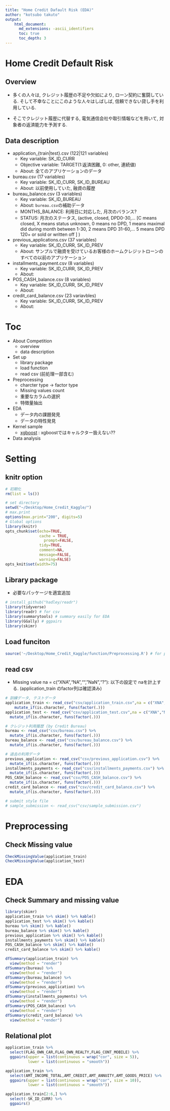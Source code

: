 ```yaml
---
title: "Home Credit Dafault Risk (EDA)"
author: "kotsubo takuto"
output: 
    html_document:
      md_extensions: -ascii_identifiers
      toc: true
      toc_depth: 3
---
```


# Home Credit Default Risk

## Overview

- 多くの人々は, クレジット履歴の不足や欠如により, ローン契約に奮闘している.
そして不幸なことにこのような人々はしばしば, 信頼できない貸し手を利用している.

- そこでクレジット履歴に代替する, 電気通信会社や取引情報などを用いて, 対象者の返済能力を予測する.

## Data description

- application_{train|test}.csv (122|121 variables)
    - Key variable: SK_ID_CURR
    - Objective variable: TARGET(1:返済困難, 0: other, 連続値)
    - About: 全てのアプリケーションのデータ
- bureau.csv (17 variables)
    - Key variable: SK_ID_CURR, SK_ID_BUREAU 
    - About: 以前使用していた, 融資の履歴
- bureau_balance.csv (3 variables)
    - Key variable: SK_ID_BUREAU
    - About: `bureau.csv`の補助データ
    - MONTHS_BALANCE: 利用日に対応した, 月次のバランス?
    - STATUS: 月次のステータス, (active, closed, DPD0-30,… [C means closed, X means status unknown, 0 means no DPD, 1 means maximal did during month between 1-30, 2 means DPD 31-60,… 5 means DPD 120+ or sold or written off ] )
- previous_applications.csv (37 variables)
    - Key variable: SK_ID_CURR, SK_ID_PREV
    - About: サンプルで融資を受けているお客様のホームクレジットローンのすべての以前のアプリケーション
- installments_payment.csv (8 variables)
    - Key variable: SK_ID_CURR, SK_ID_PREV
    - About: 
- POS_CASH_balance.csv (8 variables)
    - Key variable: SK_ID_CURR, SK_ID_PREV
    - About: 
- credit_card_balance.csv (23 variavbles)
    - Key variable: SK_ID_CURR, SK_ID_PREV
    - About: 

# Toc

- About Competition
    - overview
    - data description
- Set up
    - library package
    - load function
    - read csv (前処理一部含む)
- Preprocessing
    - charcter type -> factor type  
    - Missing values count
    - 重要なカラムの選択
    - 特徴量抽出
- EDA
    - データ内の課題発見
    - データの特性発見
- Kernel sample
    - [xgboost](http://rtokei.tech/machine-learning/機械学習アルゴリズム〜xgboost〜/) : xgboostではキャルクター扱えない??
- Data analysis

# Setting

## knitr option

```r
# 初期化
rm(list = ls())
```

```r
# set directory
setwd("~/Desktop/Home_Credit_Kaggle/") 
# max.print 
options(max.print="200", digits=5)
# Global options
library(knitr)
opts_chunk$set(echo=TRUE,
               cache = TRUE,
	             prompt=FALSE,
               tidy=TRUE,
               comment=NA,
               message=FALSE,
               warning=FALSE)
opts_knit$set(width=75)
```

## Library package

- 必要なパッケージを適宜追加

```r
# install_github("hadley/readr")
library(tidyverse)
library(readr) # for csv
library(summarytools) # summary easily for EDA
library(GGally) # ggpairs
library(skimr)
```

## Load funciton

```r
source('~/Desktop/Home_Credit_Kaggle/function/Preprocessing.R') # for preprocessing
```

## read csv

- Missing value
na = c("XNA","NA","","NaN","?"): 以下の設定で naを計上する. (application_train のfactor列は確認済み)

```r
# 訓練データ, テストデータ
application_train <- read_csv("csv/application_train.csv",na = c("XNA","NA","","NaN","?")) %>% 
    mutate_if(is.character, funs(factor(.)))
application_test <- read_csv("csv/application_test.csv",na = c("XNA","NA","","NaN","?")) %>% 
  mutate_if(is.character, funs(factor(.)))

# クレジット利用履歴 (by Credit Bureau)
bureau <- read_csv("csv/bureau.csv") %>% 
  mutate_if(is.character, funs(factor(.)))
bureau_balance <- read_csv("csv/bureau_balance.csv") %>% 
  mutate_if(is.character, funs(factor(.)))

# 過去の利用データ
previous_application <- read_csv("csv/previous_application.csv") %>% 
  mutate_if(is.character, funs(factor(.)))
installments_payments <- read_csv("csv/installments_payments.csv") %>% 
  mutate_if(is.character, funs(factor(.)))
POS_CASH_balance <- read_csv("csv/POS_CASH_balance.csv") %>% 
  mutate_if(is.character, funs(factor(.)))
credit_card_balance <- read_csv("csv/credit_card_balance.csv") %>% 
  mutate_if(is.character, funs(factor(.)))

# submit style file
# sample_submission <- read_csv("csv/sample_submission.csv")
```

# Preprocessing

## Check Missing value

```r
CheckMissingValue(application_train)
CheckMissingValue(application_test)
```

# EDA

## Check Summary and missing value

```r
library(skimr)
application_train %>% skim() %>% kable()
application_test %>% skim() %>% kable()
bureau %>% skim() %>% kable()
bureau_balance %>% skim() %>% kable()
previous_application %>% skim() %>% kable()
installments_payments %>% skim() %>% kable()
POS_CASH_balance %>% skim() %>% kable()
credit_card_balance %>% skim() %>% kable()
```

```r
dfSummary(application_train) %>% 
  view(method = "render")
dfSummary(bureau) %>% 
  view(method = "render")
dfSummary(bureau_balance) %>% 
  view(method = "render")
dfSummary(previous_application) %>% 
  view(method = "render")
dfSummary(installments_payments) %>% 
  view(method = "render")
dfSummary(POS_CASH_balance) %>% 
  view(method = "render")
dfSummary(credit_card_balance) %>% 
  view(method = "render")
```

## Relational plot

```r
application_train %>% 
  select(FLAG_OWN_CAR,FLAG_OWN_REALTY,FLAG_CONT_MOBILE) %>% 
  ggpairs(upper = list(continuous = wrap("cor", size = 5)),                    
          lower = list(continuous = "smooth"))

application_train %>% 
  select(AMT_INCOME_TOTAL,AMT_CREDIT,AMT_ANNUITY,AMT_GOODS_PRICE) %>% 
  ggpairs(upper = list(continuous = wrap("cor", size = 10)),                    
          lower = list(continuous = "smooth"))

```


```r
application_train[2:6,] %>%
  select(-SK_ID_CURR) %>% 
  ggpairs()
```





